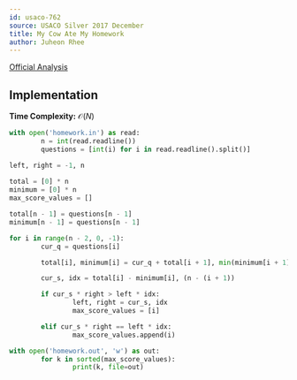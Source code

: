 ```yaml
---
id: usaco-762
source: USACO Silver 2017 December
title: My Cow Ate My Homework
author: Juheon Rhee
---
```


[Official Analysis](http://www.usaco.org/current/data/sol_homework_silver_dec17.html)

## Implementation

**Time Complexity:** $\mathcal{O}(N)$

<LanguageSection>

<PySection>

```python
with open('homework.in') as read:
        n = int(read.readline())
        questions = [int(i) for i in read.readline().split()]

left, right = -1, n
        
total = [0] * n
minimum = [0] * n
max_score_values = []

total[n - 1] = questions[n - 1]
minimum[n - 1] = questions[n - 1]

for i in range(n - 2, 0, -1):
        cur_q = questions[i]

        total[i], minimum[i] = cur_q + total[i + 1], min(minimum[i + 1], cur_q)

        cur_s, idx = total[i] - minimum[i], (n - (i + 1))

        if cur_s * right > left * idx:
                left, right = cur_s, idx
                max_score_values = [i]

        elif cur_s * right == left * idx:
                max_score_values.append(i)

with open('homework.out', 'w') as out:
        for k in sorted(max_score_values):
                print(k, file=out)
```

</PySection>

</LanguageSection>
